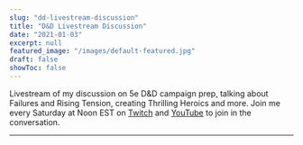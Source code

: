 ```yaml
---
slug: "dd-livestream-discussion"
title: "D&D Livestream Discussion"
date: "2021-01-03"
excerpt: null
featured_image: "/images/default-featured.jpg"
draft: false
showToc: false
---
```


Livestream of my discussion on 5e D&D campaign prep, talking about Failures and Rising Tension, creating Thrilling Heroics and more. Join me every Saturday at Noon EST on [Twitch](https://www.twitch.tv/optionalrule) and <a rel="noreferrer noopener" href="https://www.youtube.com/channel/UCi7AoQ6KbaZQqhdO7heKPqw" target="_blank">YouTube</a> to join in the conversation.

<hr class="wp-block-separator is-style-dots" />

<!-- Converted: Empty ose-youtube div - add YouTubeEmbed component here -->
